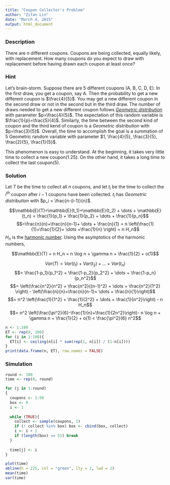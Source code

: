 ```yaml
---
title: "Coupon Collector's Problem"
author: "Zifan Lin"
date: "March 4, 2015"
output: html_document
---
```


### Description

There are $n$ different coupons. Coupons are being collected, equally likely, with replacement. How many coupons do you expect to draw with replacement before having drawn each coupon at least once?

### Hint

Let's brain-storm. Suppose there are 5 different coupons (A, B, C, D, E). In the first draw, you get a coupon, say A. Then the probability to get a new different coupon is $\frac{4}{5}$. You may get a new different coupon in the second draw or not in the second but in the third draw. The number of draws needed to get a new different coupon follows [*Geometric distribution*](http://en.wikipedia.org/wiki/Geometric_distribution) with parameter $p=\frac{4}{5}$. The expectation of this random variable is $\frac{1}{p}=\frac{5}{4}$. Similarly, the time between the second kind of coupon and the third kend of coupon is a *Geometric distribution* with $p=\frac{3}{5}$. Overall, the time to accomplish the goal is a summation of 5 Geometric random variable with parameter $1, \frac{4}{5}, \frac{3}{5}, \frac{2}{5}, \frac{1}{5}$.

This phenomenon is easy to understand. At the beginning, it takes very little time to collect a new coupon($1.25$). On the other hand, it takes a long time to collect the last coupon($5$).


### Solution

Let $T$ be the time to collect all $n$ coupons, and let $t_i$ be the time to collect the $i^{th}$ coupon after $i-1$ coupons have been collected. $t_i$ has *Geometric distribution* with $p_i = \frac{n-(i-1)}{n}$.

$$\mathbb{E}(T)=\mathbb{E}(t_1)+\mathbb{E}(t_2) + \dots + \mathbb{E}(t_n) = \frac{1}{p_1} + \frac{1}{p_2} + \dots + \frac{1}{p_n}$$
$$=\frac{n}{n}+\frac{n}{n-1}+ \dots + \frac{n}{1} = n \left(\frac{1}{1}+\frac{1}{2}+ \dots +\frac{1}{n} \right) = n H_n$$
$H_n$ is the [harmonic number](http://en.wikipedia.org/wiki/Harmonic_number). Using the asymptotics of the harmonic numbers, 

$$\mathbb{E}(T) = n H_n = n \log n + \gamma n + \frac{1}{2} + o(1)$$


$$Var(T) = Var(t_1) + Var(t_2) + \dots + Var(t_n)$$
$$= \frac{1-p_1}{p_1^2} + \frac{1-p_2}{p_2^2} + \dots + \frac{1-p_n}{p_n^2}$$
$$= \left(\frac{n^2}{n^2} + \frac{n^2}{(n-1)^2} + \dots + \frac{n^2}{1^2} \right) - \left(\frac{n}{n}+\frac{n}{n-1}+ \dots + \frac{n}{1}\right)$$
$$= n^2 \left(\frac{1}{1^2} + \frac{1}{2^2} + \dots + \frac{1}{n^2}\right) - n H_n$$
$$= n^2 \left(\frac{\pi^2}{6}-\frac{1}{n}+\frac{1}{2n^2}\right)- n \log n + \gamma n + \frac{1}{2} + o(1) < \frac{\pi^2}{6} n^2$$



```r
n <- 1:100
ET <- rep(0, 100)
for (i in 1:100){
  ET[i] <- ceiling(n[i] * sum(rep(1, n[i]) / (1:n[i])))
}
print(data.frame(n, ET), row.names = FALSE)
```





### Simulation

```r
round <- 100
time <- rep(0, round)

for (j in 1:round)
{
  coupons <- 1:50
  box <- 0
  i <- 1
  
  while (TRUE){
    collect <- sample(coupons, 1)
    if (! collect %in% box) box <- cbind(box, collect)
    i <- i + 1
    if (length(box) == 51) break
  }
  
  time[j] <- i
}

plot(time)
abline(h = 225, col = "green", lty = 2, lwd = 2)
mean(time)
var(time)
```


